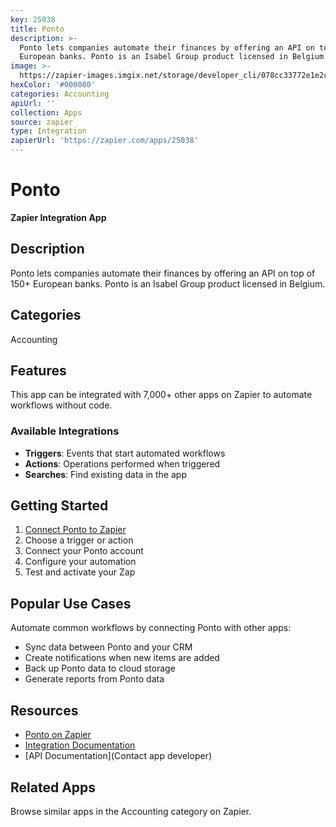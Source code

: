 ```yaml
---
key: 25038
title: Ponto
description: >-
  Ponto lets companies automate their finances by offering an API on top of 150+
  European banks. Ponto is an Isabel Group product licensed in Belgium.
image: >-
  https://zapier-images.imgix.net/storage/developer_cli/078cc33772e1e2ca99b36d3cedfe22b4_3.png?auto=format%2Ccompress&ixlib=python-3.0.0&q=50
hexColor: '#000000'
categories: Accounting
apiUrl: ''
collection: Apps
source: zapier
type: Integration
zapierUrl: 'https://zapier.com/apps/25038'
---
```

# Ponto

**Zapier Integration App**

## Description

Ponto lets companies automate their finances by offering an API on top of 150+ European banks. Ponto is an Isabel Group product licensed in Belgium.

## Categories

Accounting

## Features

This app can be integrated with 7,000+ other apps on Zapier to automate workflows without code.

### Available Integrations

- **Triggers**: Events that start automated workflows
- **Actions**: Operations performed when triggered
- **Searches**: Find existing data in the app

## Getting Started

1. [Connect Ponto to Zapier](https://zapier.com/apps/25038)
2. Choose a trigger or action
3. Connect your Ponto account
4. Configure your automation
5. Test and activate your Zap

## Popular Use Cases

Automate common workflows by connecting Ponto with other apps:

- Sync data between Ponto and your CRM
- Create notifications when new items are added
- Back up Ponto data to cloud storage
- Generate reports from Ponto data

## Resources

- [Ponto on Zapier](https://zapier.com/apps/25038)
- [Integration Documentation](https://zapier.com/apps/25038/integrations)
- [API Documentation](Contact app developer)

## Related Apps

Browse similar apps in the Accounting category on Zapier.
